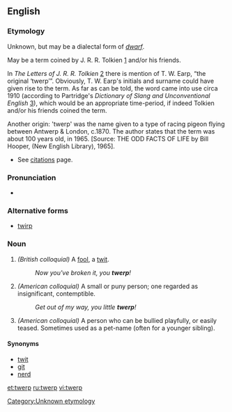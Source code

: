 ==English==

===Etymology===
Unknown, but may be a dialectal form of ''[[dwarf]]''.

May be a term coined by J. R. R. Tolkien [http://en.wikipedia.org/wiki/JRR_Tolkein] and/or his friends.

In ''The Letters of J. R. R. Tolkien'' [http://en.wikipedia.org/wiki/The_Letters_of_J._R._R._Tolkien] there is mention of T. W. Earp, “the original ‘twerp’”.  Obviously, T. W. Earp's initials and surname could have given rise to the term. As far as can be told, the word came into use circa 1910 (according to Partridge's ''Dictionary of Slang and Unconventional English'' [http://en.wikipedia.org/wiki/Eric_Partridge]), which would be an appropriate time-period, if indeed Tolkien and/or his friends coined the term.

Another origin:  'twerp' was the name given to a type of racing pigeon flying between Antwerp & London, c.1870. The author states that the term was about 100 years old, in 1965.  [Source: THE ODD FACTS OF LIFE by Bill Hooper, (New English Library), 1965].


* See [[Citations:twerp|citations]] page.

===Pronunciation===
* {{rhymes|ɜː(r)p}}

===Alternative forms===
* [[twirp]]

===Noun===
{{en-noun}}

# ''(British colloquial)'' A [[fool]], a [[twit]].
#: ''Now you've broken it, you '''twerp'''!''
# ''(American colloquial)'' A small or puny person; one regarded as insignificant, contemptible.
#: ''Get out of my way, you little '''twerp'''!''
# ''(American colloquial)'' A person who can be bullied playfully, or easily teased. Sometimes used as a pet-name (often for a younger sibling).

====Synonyms====
* [[twit]]
* [[git]]
* [[nerd]]

<!--SOED-->

[[Category:Unknown etymology]]

[[et:twerp]]
[[ru:twerp]]
[[vi:twerp]]